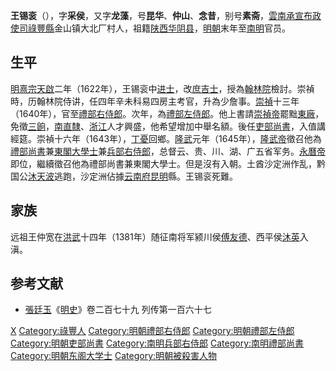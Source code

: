 '''王锡衮'''（{{bd|1598年||1647年||}}），字'''采侯'''，又字'''龙藻'''，号'''昆华'''、'''仲山'''、'''念昔'''，别号'''素斋'''，[[雲南承宣布政使司|雲南承宣布政使司]][[祿豐縣|祿豐縣]]金山镇大北厂村人，祖籍[[陕西|陕西]][[华阴县|华阴县]]，[[明朝|明朝]]末年至[[南明|南明]]官员。

== 生平 ==
[[明熹宗|明熹宗]][[天啟|天啟]]二年（1622年），王锡衮中[[进士|进士]]，改[[庶吉士|庶吉士]]，授為[[翰林院|翰林院]]檢討。崇禎時，历翰林院侍讲，任四年辛未科易四房主考官，升為少詹事。[[崇禎|崇禎]]十三年（1640年），官至[[禮部右侍郎|禮部右侍郎]]。次年，為[[禮部左侍郎|禮部左侍郎]]。他上書請[[崇禎帝|崇禎帝]]罷黜[[東廠|東廠]]，免徵[[三餉|三餉]]，[[南直隸|南直隸]]、[[浙江|浙江]]人才興盛，他希望增加中舉名額。後任[[吏部尚書|吏部尚書]]，入值講經筵。崇禎十六年（1643年），[[丁憂|丁憂]]回鄉。[[隆武|隆武]]元年（1645年），[[隆武帝|隆武帝]]徵召他為[[禮部尚書|禮部尚書]]兼[[東閣大學士|東閣大學士]]兼[[兵部右侍郎|兵部右侍郎]]，总督云、贵、川、湖、广五省军务。[[永曆帝|永曆帝]]即位，繼續徵召他為禮部尚書兼東閣大學士。但是沒有入朝。土酋沙定洲作乱，黔国公[[沐天波|沐天波]]逃跑，沙定洲佔據[[云南府|云南府]][[昆明|昆明]]縣。王锡衮死難。

== 家族 ==
远祖王仲宽在[[洪武|洪武]]十四年（1381年）随征南将军颍川侯[[傅友德|傅友德]]、西平侯[[沐英|沐英]]入滇。

==参考文献==
*[[張廷玉|張廷玉]]《[[明史|明史]]》卷二百七十九 列传第一百六十七

{{天啓二年壬戌科殿試金榜}}

{{Authority control}}

{{DEFAULTSORT:W王}}
[[Category:王姓|X]]
[[Category:祿豐人|Category:祿豐人]]
[[Category:明朝禮部右侍郎|Category:明朝禮部右侍郎]]
[[Category:明朝禮部左侍郎|Category:明朝禮部左侍郎]]
[[Category:明朝吏部尚書|Category:明朝吏部尚書]]
[[Category:南明兵部右侍郎|Category:南明兵部右侍郎]]
[[Category:南明禮部尚書|Category:南明禮部尚書]]
[[Category:明朝东阁大学士|Category:明朝东阁大学士]]
[[Category:明朝被殺害人物|Category:明朝被殺害人物]]